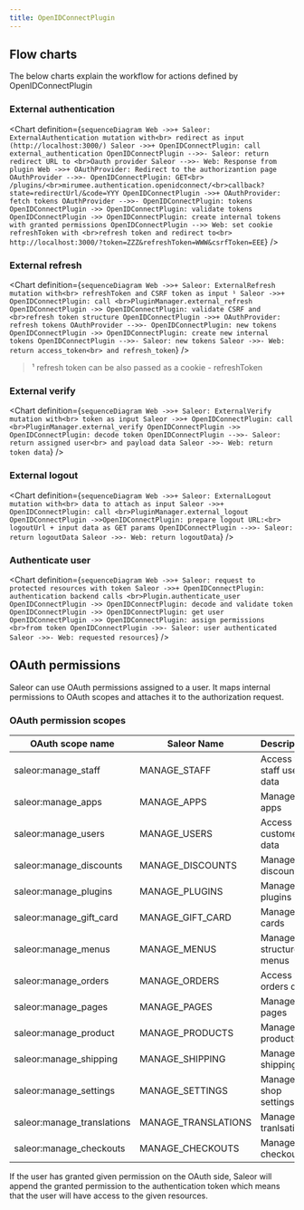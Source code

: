 ```yaml
---
title: OpenIDConnectPlugin
---
```



## Flow charts
The below charts explain the workflow for actions defined by OpenIDConnectPlugin 

### External authentication
<Chart
  definition={`
  sequenceDiagram
    Web ->>+ Saleor: ExternalAuthentication mutation with<br> redirect as input (http://localhost:3000/)
    Saleor ->>+ OpenIDConnectPlugin: call external_authentication
    OpenIDConnectPlugin -->>- Saleor: return redirect URL to <br>Oauth provider
    Saleor -->>- Web: Response from plugin
    Web ->>+ OAuthProvider: Redirect to the authorizantion page
    OAuthProvider -->>- OpenIDConnectPlugin: GET<br> /plugins/<br>mirumee.authentication.openidconnect/<br>callback?state=redirectUrl/&code=YYY
    OpenIDConnectPlugin ->>+ OAuthProvider: fetch tokens
    OAuthProvider -->>- OpenIDConnectPlugin: tokens
    OpenIDConnectPlugin ->> OpenIDConnectPlugin: validate tokens
    OpenIDConnectPlugin ->> OpenIDConnectPlugin: create internal tokens with granted permissions
    OpenIDConnectPlugin -->> Web: set cookie refreshToken with <br>refresh token and redirect to<br> http://localhost:3000/?token=ZZZ&refreshToken=WWW&csrfToken=EEE
`}
/>

### External refresh
<Chart
  definition={`
  sequenceDiagram
    Web ->>+ Saleor: ExternalRefresh mutation with<br> refreshToken and CSRF token as input ¹
    Saleor ->>+ OpenIDConnectPlugin: call <br>PluginManager.external_refresh
    OpenIDConnectPlugin ->> OpenIDConnectPlugin: validate CSRF and <br>refresh token structure
    OpenIDConnectPlugin ->>+ OAuthProvider: refresh tokens
    OAuthProvider -->>- OpenIDConnectPlugin: new tokens
    OpenIDConnectPlugin ->> OpenIDConnectPlugin: create new internal tokens
    OpenIDConnectPlugin -->>- Saleor: new tokens
    Saleor ->>- Web: return access_token<br> and refresh_token
`}
/>

> ¹ refresh token can be also passed as a cookie - refreshToken

### External verify
<Chart
  definition={`
  sequenceDiagram
    Web ->>+ Saleor: ExternalVerify mutation with<br> token as input
    Saleor ->>+ OpenIDConnectPlugin: call <br>PluginManager.external_verify
    OpenIDConnectPlugin ->> OpenIDConnectPlugin: decode token
    OpenIDConnectPlugin -->>- Saleor: return assigned user<br> and payload data
    Saleor ->>- Web: return token data
`}
/>

### External logout
<Chart
  definition={`
  sequenceDiagram
    Web ->>+ Saleor: ExternalLogout mutation with<br> data to attach as input
    Saleor ->>+ OpenIDConnectPlugin: call <br>PluginManager.external_logout
    OpenIDConnectPlugin ->>OpenIDConnectPlugin: prepare logout URL:<br> logoutUrl + input data as GET params
    OpenIDConnectPlugin -->>- Saleor: return logoutData
    Saleor ->>- Web: return logoutData
`}
/>

### Authenticate user
<Chart
  definition={`
  sequenceDiagram
    Web ->>+ Saleor: request to protected resources with token
    Saleor ->>+ OpenIDConnectPlugin: authentication backend calls <br>Plugin.authenticate_user
    OpenIDConnectPlugin ->> OpenIDConnectPlugin: decode and validate token
    OpenIDConnectPlugin ->> OpenIDConnectPlugin: get user
    OpenIDConnectPlugin ->> OpenIDConnectPlugin: assign permissions <br>from token
    OpenIDConnectPlugin ->>- Saleor: user authenticated
    Saleor ->>- Web: requested resources
`}
/>

## OAuth permissions
Saleor can use OAuth permissions assigned to a user. It maps internal permissions to OAuth scopes and attaches 
it to the authorization request.


### OAuth permission scopes
| OAuth scope name           | Saleor Name                 | Description                                                                                                                      |
| -------------------------- | --------------------------- | -------------------------------------------------------------------------------------------------------------------------------- |
| saleor:manage_staff        | MANAGE_STAFF                | Access to staff users data                                                                                                       |
| saleor:manage_apps         | MANAGE_APPS                 | Manage apps                                                                                                                      |
| saleor:manage_users        | MANAGE_USERS                | Access to customers data                                                                                                         |
| saleor:manage_discounts    | MANAGE_DISCOUNTS            | Manage discounts                                                                                                                 |
| saleor:manage_plugins      | MANAGE_PLUGINS              | Manage plugins                                                                                                                   |
| saleor:manage_gift_card    | MANAGE_GIFT_CARD            | Manage gift cards                                                                                                                |
| saleor:manage_menus        | MANAGE_MENUS                | Manage the structure of menus                                                                                                    |
| saleor:manage_orders       | MANAGE_ORDERS               | Access to orders data                                                                                                            |
| saleor:manage_pages        | MANAGE_PAGES                | Manage pages                                                                                                                     |
| saleor:manage_product      | MANAGE_PRODUCTS             | Manage products                                                                                                                  |
| saleor:manage_shipping     | MANAGE_SHIPPING             | Manage shipping                                                                                                                  |
| saleor:manage_settings     | MANAGE_SETTINGS             | Manage shop settings                                                                                                             |
| saleor:manage_translations | MANAGE_TRANSLATIONS         | Manage tranlsations                                                                                                              |
| saleor:manage_checkouts    | MANAGE_CHECKOUTS            | Manage checkout                                                                                                                  |


If the user has granted given permission on the OAuth side, Saleor will append the granted 
permission to the authentication token which means that the user will have access to the 
given resources.